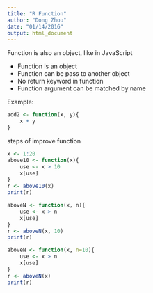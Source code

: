 ```yaml
---
title: "R Function"
author: "Dong Zhou"
date: "01/14/2016"
output: html_document
---
```


Function is also an object, like in JavaScript

- Function is an object
- Function can be pass to another object
- No return keyword in function
- Function argument can be matched by name

Example:

```R
add2 <- function(x, y){
    x + y
}
```

steps of improve function

```R
x <- 1:20
above10 <- function(x){
    use <- x > 10
    x[use]
}
r <- above10(x)
print(r)
```

```R
aboveN <- function(x, n){
    use <- x > n
    x[use]
}
r <- aboveN(x, 10)
print(r)
```

```R
aboveN <- function(x, n=10){
    use <- x > n
    x[use]
}
r <- aboveN(x)
print(r)
```